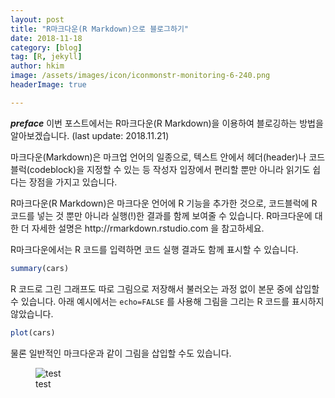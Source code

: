 ```yaml
---
layout: post  
title: "R마크다운(R Markdown)으로 블로그하기"  
date: 2018-11-18  
category: [blog]  
tag: [R, jekyll]  
author: hkim   
image: /assets/images/icon/iconmonstr-monitoring-6-240.png  
headerImage: true

---
```


***preface*** 이번 포스트에서는 R마크다운(R Markdown)을 이용하여 블로깅하는 방법을 알아보겠습니다. (last update: 2018.11.21)


마크다운(Markdown)은 마크업 언어의 일종으로, 텍스트 안에서 헤더(header)나 코드블럭(codeblock)을 지정할 수 있는 등 작성자 입장에서 편리할 뿐만 아니라 읽기도 쉽다는 장점을 가지고 있습니다.

R마크다운(R Markdown)은 마크다운 언어에 R 기능을 추가한 것으로, 코드블럭에 R 코드를 넣는 것 뿐만 아니라 실행(!)한 결과를 함께 보여줄 수 있습니다. R마크다운에 대한 더 자세한 설명은 http://rmarkdown.rstudio.com 을 참고하세요.


R마크다운에서는 R 코드를 입력하면 코드 실행 결과도 함께 표시할 수 있습니다.

```r
summary(cars)
```

R 코드로 그린 그래프도 따로 그림으로 저장해서 불러오는 과정 없이 본문 중에 삽입할 수 있습니다. 아래 예시에서는 `echo=FALSE` 를 사용해 그림을 그리는 R 코드를 표시하지 않았습니다.

```r
plot(cars)
```


물론 일반적인 마크다운과 같이 그림을 삽입할 수도 있습니다. 

![test](FILES_2018-11-18-Blog-with-RMD/e49800898d2f9707b169a87227fef51e.jpg)

